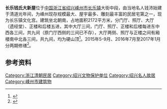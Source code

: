 {{文物保护单位
| 级别 = 省级
| 省区市 = 浙江省
| 名称 = 长乐钱氏大新屋
| 图片 = [[File:Former_Residence_of_Qian_Pei_03_2017-03.jpg|260px]]<br><small>门厅，2017年3月</small>
| 编号 = 6-181
| 分类 = 古建筑
| 时代 = 清
| 所在 = [[绍兴市|绍兴市]][[嵊州市|嵊州市]]
| 登录 = 2011年1月
}}
'''长乐钱氏大新屋'''位于[[中国|中国]][[浙江省|浙江省]][[绍兴市|绍兴]][[嵊州市|嵊州市]][[长乐镇_(嵊州市)|长乐镇]]大街中段，由当地名人钱沛始建于清道光年间，为嵊州现存规模最大、屋宇最多、雕刻最丰富的民居宅第之一，现为长乐镇文化宫。建筑坐北朝南，占地面积2172平方米，分门厅、照厅、大厅（遗经堂）、正楼和后楼五进，其中大厅三间，门厅、照厅、正楼和后楼每进东中西各三间，共九间（原门厅西侧的三间已不存），大厅两侧、照厅与正楼之间有厢楼南中北各三间，共九间，均为硬山顶<ref>{{cite web|url=http://www.sx.gov.cn/col/col1406/index.html|title=《绍兴市志·文物古迹·历史建筑》|accessdate=2017-03-28|work=|publisher=绍兴市政府|archive-url=https://web.archive.org/web/20160304084556/http://www.sx.gov.cn/col/col1406/index.html|archive-date=2016-03-04|dead-url=yes}}</ref>。2015年5-9月、2016年7月至2017年1月分两期修缮<ref>{{cite web|url=http://www.zjww.gov.cn/news/2017-01-22/1161969438.shtml|title=《嵊州市省保单位长乐钱氏大新屋完成二期修缮工程》|accessdate=2017-03-28|work=|publisher=浙江省文物局|archive-url=https://web.archive.org/web/20170328200518/http://www.zjww.gov.cn/news/2017-01-22/1161969438.shtml|archive-date=2017-03-28|dead-url=yes}}</ref>。
==参考资料==
{{reflist|2}}
{{DEFAULTSORT:C长}}
{{绍兴市境内的浙江省文物保护单位}}
[[Category:浙江清朝民居|Category:浙江清朝民居]]
[[Category:绍兴文物保护单位|Category:绍兴文物保护单位]]
[[Category:绍兴名人故居|Category:绍兴名人故居]]
[[Category:嵊州市建筑物|Category:嵊州市建筑物]]